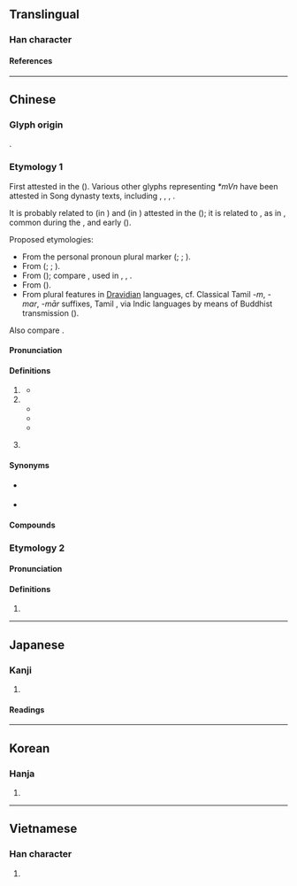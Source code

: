 {{character info}}
{{also|们}}
==Translingual==
{{stroke order|type=animate}}

===Han character===
{{Han char|rn=9|rad=人|as=08|sn=10|four=27220|canj=OAN|ids=⿰亻門}}

====References====
{{Han ref|kx=0107.260|dkj=00766|dj=0229.060|hdz=10185.020|uh=5011}}

----

==Chinese==
{{zh-forms|s=们}}

===Glyph origin===
{{Han etym}}
{{Han compound|亻|門|ls=psc|c1=s|c2=p|t1=person}}.

===Etymology 1===
First attested in the {{w|Song dynasty}} ({{zh-ref|Lü, 1940}}). Various other glyphs representing ''*mVn'' have been attested in Song dynasty texts, including {{zh-l|*懣}}, {{zh-l|*滿}}, {{zh-l|*瞞}}, {{zh-l|*門}}.

It is probably related to {{ltc-l|弭}} (in {{m|zh|[[我]]弭}}) and {{ltc-l|偉}} (in {{m|zh|[[兒郎]]偉}}) attested in the {{w|Tang dynasty}} ({{zh-ref|Lü, 1940}}); it is related to {{zh-l|每}}, as in {{zh-l|我每}}, common during the {{w|Jin dynasty (1115–1234)|Jin (Jurchen)}}, {{w|Yuan dynasty|Yuan}} and early {{w|Ming dynasty|Ming dynasties}} ({{zh-ref|Lü, 1985}}).

Proposed etymologies:
* From the personal pronoun plural marker {{och-l|輩}} ({{zh-ref|Lü, 1985}}; {{zh-ref|Feng, 1997}}; {{zh-ref|Li, 2013}}).
* From {{ltc-l|門|door; clan; family}} ({{zh-ref|Ota, 2003}}; {{zh-ref|Yu, 1989}}; {{zh-ref|Li and Shi, 2000}}).
* From {{ltc-l|每人|everybody|id=1,1}} ({{zh-ref|Norman, 1988}}); compare {{cog|cdo|-}} {{zh-l|各儂|everybody}}, used in {{zh-l|我各儂|we; us}}, {{zh-l|汝各儂|you (plural)}}, {{zh-l|伊各儂|they}}.
* From {{ltc-l|物|thing}} ({{zh-ref|Jiang, 1995}}).
* From plural features in [[Dravidian]] languages, cf. Classical Tamil ''-m'', ''-mar'', ''-mār'' suffixes, Tamil {{m|ta|நாம்|t=inclusive we}}, via Indic languages by means of Buddhist transmission ({{zh-ref|Chen & Ye, 2020}}).

Also compare {{zh-l|*您}}.

====Pronunciation====
{{zh-pron
|m=men,mén,1nb=vernacular,2nb=literary
|m-s=men2-1/men2
|m-s_note=men2-1 - vernacular; men2 - literary
|c=mun4
|c-t=mon3
|g=miin/miin4
|g_note=miin - vernacular; miin4 - literary
|h=pfs=mùn;gd=mun2
|j=me
|md=muòng
|mn=bûn
|mn-t=mung5
|w=3men
|x=men
|mc=
|oc=
|ma=y
|cat=suf
}}

====Definitions====
{{zh-hanzi}}

# {{n-g|Suffix indicating [[plural]] for pronouns, some animated nouns and personifications.}}
#: {{zh-x|我們|we}}
#: {{zh-x|孩子{zi}-們|children}}
#* {{zh-x|相公 忠義，某-們 不肯 做 此-事。|Sir, {{w|Zhang Jun (Song chancellor)|you}} are a good man. We will not do this.|WVC|ref=Various editors. {{circa2|13th century|short=yes}}. ''{{w|Zhuzi yulei|A Collection of Conversations of Master Zhu}}'' ({{lang|zh|《朱子語類》}})}}
# {{n-g|Suffix attached to the name of the representative of a group to refer to that whole group.}}
#* {{zh-x|^蔡 ^京 們 著[着]{zhāo}數 高，治 ^元-祐 黨，只 一-章 疏 便 盡行 遣 了。|{{w|Cai Jing}} '''and his ilk''' got their tricks. To deal with the Yuanyou faction — they got rid of them all with one single memo.|WVC|ref=Various editors. {{circa2|13th century|short=yes}}. ''{{w|Zhuzi yulei|A Collection of Conversations of Master Zhu}}'' ({{lang|zh|《朱子語類》}})}}
#* {{zh-x|總括 先生{sheng} 來信 的 意思{si}，大概 有 兩 點，一 是 罵 ^史太林 先生{sheng}-們 是 官僚，再 一 是 斥 @^毛.^澤東 先生{sheng}-們 的 「各-派 聯合 一致 抗日」的 主張 為{wéi} 出賣 革命。|I take it that the main drift of your letter is contained in these two points: You consider Stalin '''and his colleagues''' bureaucrats, and the proposal of Mao Zedong '''and others''' — “Let all parties unite to resist Japan” — as a betrayal of the cause of revolution.|ref='''1936''', {{lw|zh|魯迅}} ({{w|Lu Xun}}), {{lang|zh|《答托洛斯基派的信》}} (Reply to a Letter from the Trotskyites). English translation based on [https://www.marxists.org/archive/lu-xun/1936/06/09.htm]}}
#* {{zh-x|^艾奇遜-'''們''' 的 欺騙 做法 在 ^中國 還.有 一 層 薄薄 的 社會 基礎。|The deceptive manoeuvres of '''the''' Acheson'''s''' still have a flimsy social base in China.|ref='''1949''', {{lw|zh|毛澤東}} ({{w|Mao Zedong}}), {{lang|zh|《丟掉幻想，準備鬥爭》}} (Cast Away Illusions, Prepare for Struggle). English translation based on [https://www.marxists.org/reference/archive/mao/selected-works/volume-4/mswv4_66.htm]}}
# {{lb|zh|dialectal Mandarin|Jin}} {{n-g|General suffix indicating [[plural]].}}
#: {{zh-x|花兒{r}-們|flower'''s'''|M-UIB}}

====Synonyms====
* {{q|Cantonese}} {{zh-l|*哋}}
* {{q|Hakka}} {{zh-l|*兜}}

====Compounds====
{{zh-der|人們|他們|他們倆|你們|俺們|咱們|哥們兒|哥兒們|圖們江|她們|娘兒們|它們|小哥兒們|小姐們兒|我們|渠們|爺們|爺們兒|爺兒們|牠們|老哥兒們|諾們罕|這們|鐵哥們|誰們|佢們|公們倆|吾們|哥們|娘們|恁們|某們|窮哥們|老娘們|老爺們|那們|阿們|祂們}}

===Etymology 2===

====Pronunciation====
{{zh-pron
|m=mèn
|cat=
}}

====Definitions====
{{zh-hanzi}}

# {{zh-only|們渾}}

{{zh-cat|Beginning}}

----

==Japanese==

===Kanji===
{{ja-kanji|grade=|rs=人08}}

# {{rfdef|ja|sort=人08}}

====Readings====
{{ja-readings
|goon=もん
|kanon=ぼん
|kun=ともがら-
}}

----

==Korean==

===Hanja===
{{ko-hanja|문}}

# {{rfdef|ko|sort=人08}}

----

==Vietnamese==

===Han character===
{{vi-readings|reading=[[món]], [[môn]], [[mon]]|rs=人08}}

# {{rfdef|vi|sort=人08}}